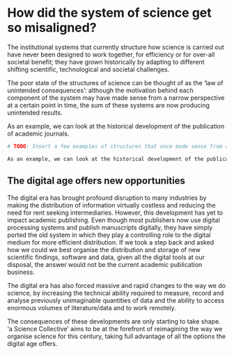 # How did the system of science get so misaligned?
The institutional systems that currently structure how science is carried out have never been designed to work together, for efficiency or for over-all societal benefit; they have grown historically by adapting to different shifting scientific, technological and societal challenges.

The poor state of the structures of science can be thought of as the 'law of unintended consequences': although the motivation behind each component of the system may have made sense from a narrow perspective at a certain point in time, the sum of these systems are now producing unintended results.

As an example, we can look at the historical development of the publication of academic journals.

```r
# TODO: Insert a few examples of structures that once made sense from a narrow perspective but now are at the root of the problems with the institutions of science

As an example, we can look at the historical development of the publication of academic journals.

```

## The digital age offers new opportunities
The digital era has brought profound disruption to many industries by making the distribution of information virtually costless and reducing the need for rent seeking intermediaries. However, this development has yet to impact academic publishing. Even though most publishers now use digital processing systems and publish manuscripts digitally, they have simply ported the old system in which they play a controlling role to the digital medium for more efficient distribution. If we took a step back and asked how we could we best organise the distribution and storage of new scientific findings, software and data, given all the digital tools at our disposal, the answer would not be the current academic publication business.

The digital era has also forced massive and rapid changes to the way we do science, by increasing the technical ability required to measure, record and analyse previously unimaginable quantities of data and the ability to access enormous volumes of literature/data and to work remotely.

The consequences of these developments are only starting to take shape. 'a Science Collective' aims to be at the forefront of reimagining the way we organise science for this century, taking full advantage of all the options the digital age offers.






